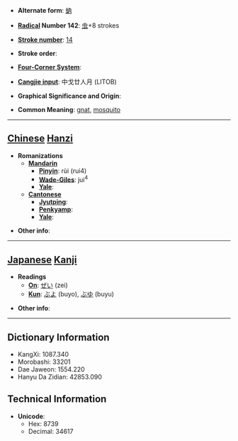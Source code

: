 * '''Alternate form''': [[蚋]]

* '''[[Wiktionary:Chinese radical index| Radical]] Number 142''': [[Wiktionary:Chinese radical index 虫|虫]]+8 strokes

* '''[[Wiktionary:Chinese total strokes index|Stroke number]]''': [[Wiktionary:Chinese total strokes index 14|14]]

* '''Stroke order''': 

* '''[[Wiktionary:Chinese four corner index|Four-Corner System]]''': 

* '''[[Wiktionary:Chinese Cangjie index|Cangjie input]]''': 中戈廿人月 (LITOB)

* '''Graphical Significance and Origin''': 

* '''Common Meaning''': [[gnat]], [[mosquito]]

----

== [[Chinese]] [[Hanzi]] ==

* '''Romanizations'''
** '''[[Mandarin]]'''
*** '''[[Pinyin]]''': rùi (rui4)
*** '''[[Wade-Giles]]''': jui<sup>4</sup>
*** '''[[Yale]]''': 
** '''[[Cantonese]]'''
*** '''[[Jyutping]]''':
*** '''[[Penkyamp]]''': 
*** '''[[Yale]]''': 

* '''Other info''': 

----

== [[Japanese]] [[Kanji]] ==

* '''Readings'''
** '''[[On]]''': [[ぜい]] (zei)
** '''[[Kun]]''': [[ぶよ]] (buyo), [[ぶゆ]] (buyu)

* '''Other info''':  

----

== Dictionary Information ==

* KangXi: 1087.340
* Morobashi: 33201
* Dae Jaweon: 1554.220
* Hanyu Da Zidian: 42853.090

== Technical Information ==

* '''Unicode''':
** Hex: 8739
** Decimal: 34617